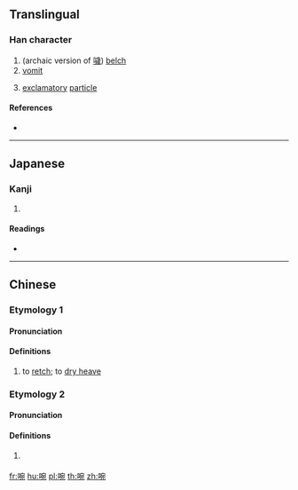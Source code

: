 ==Translingual==

===Han character===
{{Han char|rn=30|rad=口|as=08|sn=11|four=|canj=RJNU|ids=⿰口宛}}

# (archaic version of [[噦]]) [[belch]]
# [[vomit]]
# {{lb|mul|Dialect}} [[exclamatory]] [[particle]]

====References====
* {{Han ref|kx=0196.050|dkj=03826|hdz=10646.080|uh=5558|ud=21848}}

----

==Japanese==

===Kanji===
{{ja-kanji|grade=|rs=口08}}

# {{defn|lang=ja|sort=口08}}

====Readings====
* {{ja-readings|on=[[えん]] (en), [[せつ]] (setsu), [[えつ]] (etsu)|kun=}}

----

==Chinese==

===Etymology 1===
{{zh-forms}}

====Pronunciation====
{{zh-pron
|m=yè
|cat=v
}}

====Definitions====
{{zh-hanzi}}

# to [[retch]]; to [[dry heave]]

===Etymology 2===
{{zh-forms}}

====Pronunciation====
{{zh-pron
|m=wā
|w=0ueq
|cat=part
}}

====Definitions====
{{zh-hanzi}}

# {{lb|zh|Wu}} {{non-gloss definition|emphasizing particle}}

{{attention|zh|please check}}

[[fr:啘]]
[[hu:啘]]
[[pl:啘]]
[[th:啘]]
[[zh:啘]]